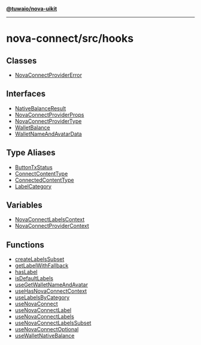 [**@tuwaio/nova-uikit**](../../../README.md)

***

# nova-connect/src/hooks

## Classes

- [NovaConnectProviderError](classes/NovaConnectProviderError.md)

## Interfaces

- [NativeBalanceResult](interfaces/NativeBalanceResult.md)
- [NovaConnectProviderProps](interfaces/NovaConnectProviderProps.md)
- [NovaConnectProviderType](interfaces/NovaConnectProviderType.md)
- [WalletBalance](interfaces/WalletBalance.md)
- [WalletNameAndAvatarData](interfaces/WalletNameAndAvatarData.md)

## Type Aliases

- [ButtonTxStatus](type-aliases/ButtonTxStatus.md)
- [ConnectContentType](type-aliases/ConnectContentType.md)
- [ConnectedContentType](type-aliases/ConnectedContentType.md)
- [LabelCategory](type-aliases/LabelCategory.md)

## Variables

- [NovaConnectLabelsContext](variables/NovaConnectLabelsContext.md)
- [NovaConnectProviderContext](variables/NovaConnectProviderContext.md)

## Functions

- [createLabelsSubset](functions/createLabelsSubset.md)
- [getLabelWithFallback](functions/getLabelWithFallback.md)
- [hasLabel](functions/hasLabel.md)
- [isDefaultLabels](functions/isDefaultLabels.md)
- [useGetWalletNameAndAvatar](functions/useGetWalletNameAndAvatar.md)
- [useHasNovaConnectContext](functions/useHasNovaConnectContext.md)
- [useLabelsByCategory](functions/useLabelsByCategory.md)
- [useNovaConnect](functions/useNovaConnect.md)
- [useNovaConnectLabel](functions/useNovaConnectLabel.md)
- [useNovaConnectLabels](functions/useNovaConnectLabels.md)
- [useNovaConnectLabelsSubset](functions/useNovaConnectLabelsSubset.md)
- [useNovaConnectOptional](functions/useNovaConnectOptional.md)
- [useWalletNativeBalance](functions/useWalletNativeBalance.md)
